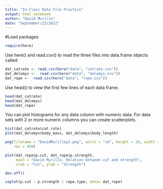 ```yaml
---
title: "In-Class Data File Practice"
output: html_notebook
author: "David Murillo"
date: "September/22/2022"
---
```


#Load packages
```r
require(here)
```


Use here() and read.csv() to read the three files into data.frame objects called:
```r
dat_catrate <- read.csv(here("data", "catrate.csv"))
dat_delomys <-  read.csv(here("data", "delomys.csv"))
dat_rope <-  read.csv(here("data", "rope.csv"))
```

Use head() to view the first few lines of each data frame.

```r
head(dat_catrate)
head(dat_delomys)
head(dat_rope)
```

You can plot histograms for any data column with numeric data. For data sets with 2 or more numeric columns you can create scatterplots.

```r
hist(dat_catrate$cat.rate)
plot(dat_delomys$body_mass, dat_delomys$body_length)

png(filename = "DavidMurillop2.png", units = "cm", height = 10, width = 14,
    res = 450)

plot(dat_rope$p.cut, dat_rope$p.strength,
     main = "David Murillo, Relation between cut and strength",
     xlab = "Cut", ylab = "Strength")

dev.off()

```



```r
coplot(p.cut ~ p.strength | rope.type, data= dat_rope)

```





